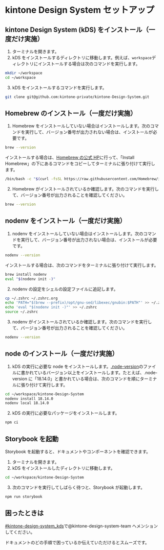
<Meta title='gettingStarted/developing/kintone Design System セットアップ' />

# kintone Design System セットアップ

## kintone Design System (kDS) をインストール（一度だけ実施）

1. ターミナルを開きます。
2. kDS をインストールするディレクトリに移動します。例えば、`workspace`ディレクトリにインストールする場合は次のコマンドを実行します。

```bash
mkdir ~/workspace
cd ~/workspace
```

3. kDS をインストールするコマンドを実行します。

```bash
git clone git@github.com:kintone-private/kintone-Design-System.git
```

## Homebrew のインストール（一度だけ実施）

1. Homebrew をインストールしていない場合はインストールします。次のコマンドを実行して、バージョン番号が出力されない場合は、インストールが必要です。

```bash
brew --version
```

インストールする場合は、[Homebrew の公式 HP](https://brew.sh/)に行って、「Install Homebrew」の下にあるコマンドをコピーしてターミナルに張り付けて実行します。

```bash
/bin/bash -c "$(curl -fsSL https://raw.githubusercontent.com/Homebrew/install/HEAD/install.sh)"
```

2. Homebrew がインストールされているか確認します。次のコマンドを実行して、バージョン番号が出力されることを確認してください。

```bash
brew --version
```

## nodenv をインストール（一度だけ実施）

1. nodenv をインストールしていない場合はインストールします。次のコマンドを実行して、バージョン番号が出力されない場合は、インストールが必要です。

```bash
nodenv --version
```

インストールする場合は、次のコマンドをターミナルに張り付けて実行します。

```bash
brew install nodenv
eval "$(nodenv init -)"
```

2. nodenv の設定をシェルの設定ファイルに追記します。

```bash
cp ~/.zshrc ~/.zshrc.org
echo 'PATH="$(brew --prefix)/opt/gnu-sed/libexec/gnubin:$PATH"' >> ~/.zshrc
echo 'eval "$(nodenv init -)"' >> ~/.zshrc
source ~/.zshrc
```

3. nodenv がインストールされているか確認します。次のコマンドを実行して、バージョン番号が出力されることを確認してください。

```bash
nodenv --version
```

## node のインストール（一度だけ実施）

1. kDS の実行に必要な node をインストールします。<a href="https://github.com/kintone-private/kintone-Design-System/blob/main/.node-version">.node-version</a>のファイルに書かれているバージョン以上をインストールします。たとえば、.node-version に「18.14.0」と書かれている場合は、次のコマンドを順にターミナルに張り付けて実行します。

```bash
cd ~/workspace/kintone-Design-System
nodenv install 18.14.0
nodenv local 18.14.0
```

2. kDS の実行に必要なパッケージをインストールします。

```bash
npm ci
```

## Storybook を起動

Storybook を起動すると、ドキュメントやコンポーネントを確認できます。

1. ターミナルを開きます。
2. kDS をインストールしたディレクトリに移動します。

```bash
cd ~/workspace/kintone-Design-System
```

3. 次のコマンドを実行してしばらく待つと、Storybook が起動します。

```bash
npm run storybook
```

## 困ったときは

[#kintone-design-system_kds](https://cybozu.slack.com/archives/C02NWSGMZB8)で@kintone-design-system-team へメンションしてください。

ドキュメントのどの手順で困っているか伝えていただけるとスムーズです。
